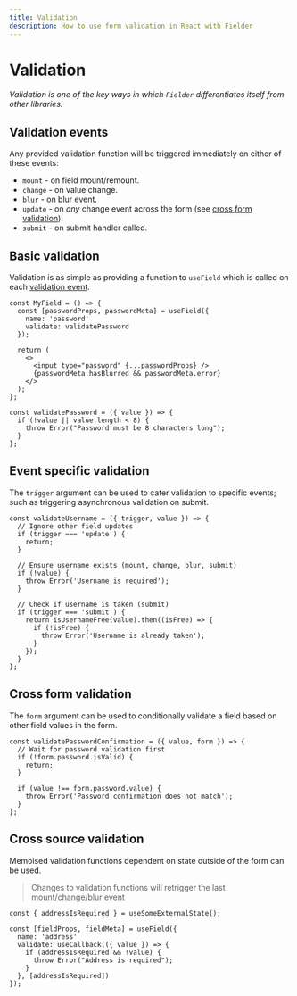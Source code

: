```yaml
---
title: Validation
description: How to use form validation in React with Fielder
---
```


# Validation

_Validation is one of the key ways in which `Fielder` differentiates itself from other libraries._

## Validation events

Any provided validation function will be triggered immediately on either of these events:

- `mount` - on field mount/remount.
- `change` - on value change.
- `blur` - on blur event.
- `update` - on _any_ change event across the form (see [cross form validation](#cross-form-validation)).
- `submit` - on submit handler called.

## Basic validation

Validation is as simple as providing a function to `useField` which is called on each [validation event](#validation-events).

```tsx
const MyField = () => {
  const [passwordProps, passwordMeta] = useField({
    name: 'password'
    validate: validatePassword
  });

  return (
    <>
      <input type="password" {...passwordProps} />
      {passwordMeta.hasBlurred && passwordMeta.error}
    </>
  );
};

const validatePassword = ({ value }) => {
  if (!value || value.length < 8) {
    throw Error("Password must be 8 characters long");
  }
};
```

## Event specific validation

The `trigger` argument can be used to cater validation to specific events; such as triggering asynchronous validation on submit.

```tsx
const validateUsername = ({ trigger, value }) => {
  // Ignore other field updates
  if (trigger === 'update') {
    return;
  }

  // Ensure username exists (mount, change, blur, submit)
  if (!value) {
    throw Error('Username is required');
  }

  // Check if username is taken (submit)
  if (trigger === 'submit') {
    return isUsernameFree(value).then((isFree) => {
      if (!isFree) {
        throw Error('Username is already taken');
      }
    });
  }
};
```

## Cross form validation

The `form` argument can be used to conditionally validate a field based on other field values in the form.

```tsx
const validatePasswordConfirmation = ({ value, form }) => {
  // Wait for password validation first
  if (!form.password.isValid) {
    return;
  }

  if (value !== form.password.value) {
    throw Error('Password confirmation does not match');
  }
};
```

## Cross source validation

Memoised validation functions dependent on state outside of the form can be used.

> Changes to validation functions will retrigger the last mount/change/blur event

```tsx
const { addressIsRequired } = useSomeExternalState();

const [fieldProps, fieldMeta] = useField({
  name: 'address'
  validate: useCallback(({ value }) => {
    if (addressIsRequired && !value) {
      throw Error("Address is required");
    }
  }, [addressIsRequired])
});
```
